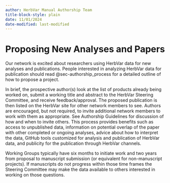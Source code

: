 ```yaml
---
author: HerbVar Manual Authorship Team
title-block-style: plain
date: 11/01/2024
date-modified: last-modified
---
```


# Proposing New Analyses and Papers  {#sec-new_analyses}

Our network is excited about researchers using HerbVar data for new analyses and publications. People interested in analyzing HerbVar data for publication should read @sec-authorship_process for a detailed outline of how to propose a project.

In brief, the prospective author(s) look at the list of products already being worked on, submit a working title and abstract to the HerbVar Steering Committee, and receive feedback/approval. The proposed publication is then listed on the HerbVar site for other network members to see. Authors are encouraged, but not required, to invite additional network members to work with them as appropriate. See Authorship Guidelines for discussion of how and when to invite others. This process provides benefits such as access to unpublished data, information on potential overlap of the paper with other completed or ongoing analyses, advice about how to interpret the data, GitHub tools customized for analysis and publication of HerbVar data, and publicity for the publication through HerbVar channels. 

Working Groups typically have six months to initiate work and two years from proposal to manuscript submission (or equivalent for non-manuscript projects). If manuscripts do not progress within those time frames the Steering Committee may make the data available to others interested in working on those questions.


